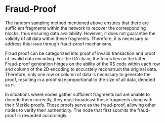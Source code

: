
# Fraud-Proof

The random sampling method mentioned above ensures that there are sufficient fragments within the network to recover the corresponding blocks, thus ensuring data availability. However, it does not guarantee the validity of all data within these fragments. Therefore, it is necessary to address this issue through fraud-proof mechanisms.

Fraud proof can be categorized into proof of invalid transaction and proof of invalid data encoding. For the DA chain, the focus lies on the latter. Fraud-proof generation hinges on the ability of the RS code within each row and column of the 2D encoding to accurately reconstruct the original data. Therefore, only one row or column of data is necessary to generate the proof, resulting in a proof size proportional to the size of all data, denoted as n.

In situations where nodes gather sufficient fragments but are unable to decode them correctly, they must broadcast these fragments along with their Merkle proofs. These proofs serve as the fraud-proof, allowing other nodes to verify their authenticity. The node that first submits the fraud-proof is rewarded accordingly.

<PageFeedback path="/en/core-concepts/data-availability/dataAvailabilityVerification/fraudProof" />
